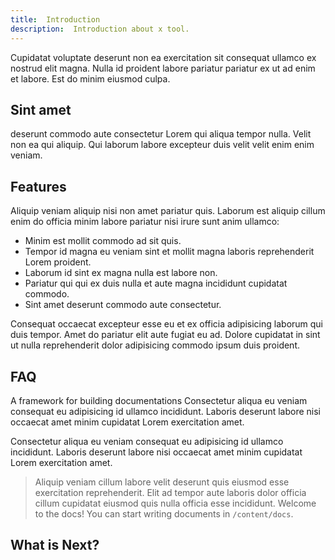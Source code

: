 ```yaml
---
title:  Introduction 
description:  Introduction about x tool.
---
```



Cupidatat voluptate deserunt non ea exercitation sit consequat ullamco ex nostrud elit magna. Nulla id proident labore pariatur pariatur ex ut ad enim et labore. Est do minim eiusmod culpa. 

## Sint amet 

deserunt commodo aute consectetur Lorem qui aliqua tempor nulla. Velit non ea qui aliquip. Qui laborum labore excepteur duis velit velit enim enim veniam.

## Features
Aliquip veniam aliquip nisi non amet pariatur quis. Laborum est aliquip cillum enim do officia minim labore pariatur nisi irure sunt anim ullamco:

* Minim est mollit commodo ad sit quis. 
* Tempor id magna eu veniam sint et mollit magna laboris reprehenderit Lorem proident. 
* Laborum id sint ex magna nulla est labore non. 
* Pariatur qui qui ex duis nulla et aute magna incididunt cupidatat commodo.
* Sint amet deserunt commodo aute consectetur.


Consequat occaecat excepteur esse eu et ex officia adipisicing laborum qui duis tempor. Amet do pariatur elit aute fugiat eu ad. Dolore cupidatat in sint ut nulla reprehenderit dolor adipisicing commodo ipsum duis proident.

## FAQ

<Accordions>
<Accordion title="What is Fumadocs?">
 A framework for building documentations
 </Accordion>
<Accordion title="Why you use Fumadocs?">
 Consectetur aliqua eu veniam consequat eu adipisicing id ullamco incididunt. Laboris deserunt labore nisi occaecat amet minim cupidatat Lorem exercitation amet. 
 </Accordion>
</Accordions>


Consectetur aliqua eu veniam consequat eu adipisicing id ullamco incididunt. Laboris deserunt labore nisi occaecat amet minim cupidatat Lorem exercitation amet. 


> Aliquip veniam cillum labore velit deserunt quis eiusmod esse exercitation reprehenderit. Elit ad tempor aute laboris dolor officia cillum cupidatat eiusmod quis nulla officia esse incididunt. 
Welcome to the docs! You can start writing documents in `/content/docs`.

## What is Next?

<Cards>
  <Card title="Learn more about Next.js" href="https://nextjs.org/docs" />
  <Card title="Learn more about Fumadocs" href="https://fumadocs.vercel.app" />
</Cards>
